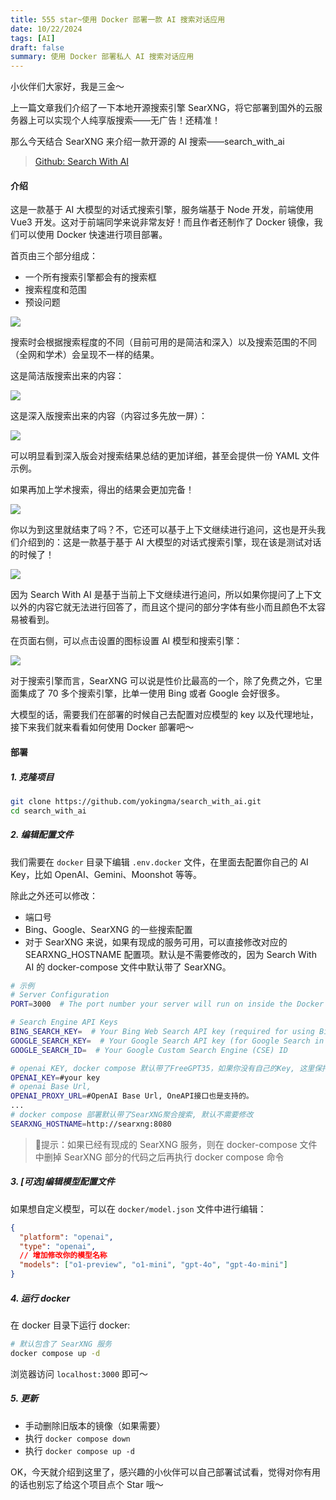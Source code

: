 ```yaml
---
title: 555 star~使用 Docker 部署一款 AI 搜索对话应用
date: 10/22/2024
tags: [AI]
draft: false
summary: 使用 Docker 部署私人 AI 搜索对话应用
---
```


小伙伴们大家好，我是三金～

上一篇文章我们介绍了一下本地开源搜索引擎 SearXNG，将它部署到国外的云服务器上可以实现个人纯享版搜索——无广告！还精准！

那么今天结合 SearXNG 来介绍一款开源的 AI 搜索——search\_with\_ai

> [Github: Search With AI](https://github.com/yokingma/search_with_ai/blob/main/README_CN.md)

#### 介绍

这是一款基于 AI 大模型的对话式搜索引擎，服务端基于 Node 开发，前端使用 Vue3 开发。这对于前端同学来说非常友好！而且作者还制作了 Docker 镜像，我们可以使用 Docker 快速进行项目部署。

首页由三个部分组成：

*   一个所有搜索引擎都会有的搜索框
*   搜索程度和范围
*   预设问题

![](https://note.ihsxu.com/api/imgs/1729523708513.webp)

搜索时会根据搜索程度的不同（目前可用的是简洁和深入）以及搜索范围的不同（全网和学术）会呈现不一样的结果。

这是简洁版搜索出来的内容：

![](https://note.ihsxu.com/api/imgs/1729524001631.webp)

这是深入版搜索出来的内容（内容过多先放一屏）：

![](https://note.ihsxu.com/api/imgs/1729524758750.webp)

可以明显看到深入版会对搜索结果总结的更加详细，甚至会提供一份 YAML 文件示例。

如果再加上学术搜索，得出的结果会更加完备！

![](https://note.ihsxu.com/api/imgs/1729525116302.webp)

你以为到这里就结束了吗？不，它还可以基于上下文继续进行追问，这也是开头我们介绍到的：这是一款基于基于 AI 大模型的对话式搜索引擎，现在该是测试对话的时候了！

![](https://note.ihsxu.com/api/imgs/1729525497799.webp)

因为 Search With AI 是基于当前上下文继续进行追问，所以如果你提问了上下文以外的内容它就无法进行回答了，而且这个提问的部分字体有些小而且颜色不太容易被看到。

在页面右侧，可以点击设置的图标设置 AI 模型和搜索引擎：

![](https://note.ihsxu.com/api/imgs/1729525871859.webp)

对于搜索引擎而言，SearXNG 可以说是性价比最高的一个，除了免费之外，它里面集成了 70 多个搜索引擎，比单一使用 Bing 或者 Google 会好很多。

大模型的话，需要我们在部署的时候自己去配置对应模型的 key 以及代理地址，接下来我们就来看看如何使用 Docker 部署吧～

#### 部署

##### 1. 克隆项目

```bash
git clone https://github.com/yokingma/search_with_ai.git
cd search_with_ai
```

##### 2. 编辑配置文件

我们需要在 `docker` 目录下编辑 `.env.docker` 文件，在里面去配置你自己的 AI Key，比如 OpenAI、Gemini、Moonshot 等等。

除此之外还可以修改：

*   端口号
*   Bing、Google、SearXNG 的一些搜索配置
*   对于 SearXNG 来说，如果有现成的服务可用，可以直接修改对应的 SEARXNG\_HOSTNAME 配置项。默认是不需要修改的，因为 Search With AI 的 docker-compose 文件中默认带了 SearXNG。

```bash
# 示例
# Server Configuration
PORT=3000  # The port number your server will run on inside the Docker container (default is 3000)

# Search Engine API Keys
BING_SEARCH_KEY=  # Your Bing Web Search API key (required for using Bing search in Docker)
GOOGLE_SEARCH_KEY=  # Your Google Search API key (for Google Search in Docker)
GOOGLE_SEARCH_ID=  # Your Google Custom Search Engine (CSE) ID

# openai KEY, docker compose 默认带了FreeGPT35，如果你没有自己的Key, 这里保持默认
OPENAI_KEY=#your key
# openai Base Url, 
OPENAI_PROXY_URL=#OpenAI Base Url, OneAPI接口也是支持的。
...
# docker compose 部署默认带了SearXNG聚合搜索, 默认不需要修改
SEARXNG_HOSTNAME=http://searxng:8080
```

> 🔔提示：如果已经有现成的 SearXNG 服务，则在 docker-compose 文件中删掉 SearXNG 部分的代码之后再执行 docker compose 命令

##### 3. \[可选]编辑模型配置文件

如果想自定义模型，可以在 `docker/model.json` 文件中进行编辑：

```json
{
  "platform": "openai",
  "type": "openai",
  // 增加修改你的模型名称
  "models": ["o1-preview", "o1-mini", "gpt-4o", "gpt-4o-mini"]
}
```

##### 4. 运行 docker

在 docker 目录下运行 docker:

```bash
# 默认包含了 SearXNG 服务
docker compose up -d
```

浏览器访问 `localhost:3000` 即可～

##### 5. 更新

*   手动删除旧版本的镜像（如果需要）
*   执行 `docker compose down`
*   执行 `docker compose up -d`

OK，今天就介绍到这里了，感兴趣的小伙伴可以自己部署试试看，觉得对你有用的话也别忘了给这个项目点个 Star 哦～

